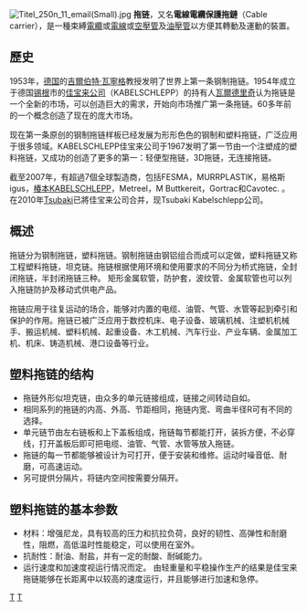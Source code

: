 {{Expert|time=2015-12-14T03:40:30+00:00}}
{{noteTA
|1=zh-cn:注塑;zh-hk:注塑;zh-tw:射出;
}} 
[[File:Titel_250n_11_email(Small).jpg|thumb]]
'''拖链'''，又名'''電線電纜保護拖鏈'''（Cable carrier），是一種束縛[[電纜|電纜]]或[[電線|電線]]或[[空壓管|空壓管]]及[[油壓管|油壓管]]以方便其轉動及運動的裝置。

== 歷史 ==
1953年，[[德国|德国]]的[[吉爾伯特·瓦寧格|吉爾伯特·瓦寧格]]教授发明了世界上第一条钢制拖链。1954年成立于德国[[锡根|锡根]]市的[[佳宝来公司|佳宝来公司]]（KABELSCHLEPP）的持有人[[瓦爾德里奇|瓦爾德里奇]]认为拖链是一个全新的市场，可以创造巨大的需求，开始向市场推广第一条拖链。60多年前的一个概念创造了现在的庞大市场。

现在第一条原创的钢制拖链样板已经发展为形形色色的钢制和塑料拖链，广泛应用于很多领域。KABELSCHLEPP佳宝来公司于1967发明了第一节由一个注塑成的塑料拖链，又成功的创造了更多的第一：轻便型拖链，3D拖链，无连接拖链。 

截至2007年，有超過7個全球製造商，包括FESMA，MURRPLASTIK，易格斯igus，[[椿本KABELSCHLEPP|椿本KABELSCHLEPP]]，Metreel，M Buttkereit，Gortrac和Cavotec.
。
在2010年[[Tsubaki|Tsubaki]]已將佳宝来公司合并，现Tsubaki Kabelschlepp公司。

== 概述 ==
拖链分为钢制拖链，塑料拖链。钢制拖链由钢铝组合而成可以定做，塑料拖链又称工程塑料拖链，坦克链。拖链根据使用环境和使用要求的不同分为桥式拖链，全封闭拖链，半封闭拖链三种。 矩形金属软管，防护套，波纹管、金属软管也可以列入拖链防护及移动式供电产品。

拖链应用于往复运动的场合，能够对内置的电缆、油管、气管、水管等起到牵引和保护的作用。拖链已被广泛应用于数控机床、电子设备、玻璃机械、注塑机机械手、搬运机械、塑料机械、起重设备、木工机械、汽车行业、产业车辆、金属加工机、机床、铸造机械、港口设备等行业。

== 塑料拖链的结构 ==
* 拖链外形似坦克链，由众多的单元链接组成，链接之间转动自如。 
* 相同系列的拖链的内高、外高、节距相同，拖链内宽、弯曲半径R可有不同的选择。 
* 单元链节由左右链板和上下盖板组成，拖链每节都能打开，装拆方便，不必穿线，打开盖板后即可把电缆、油管、气管、水管等放入拖链。 
* 拖链的每一节都能够被设计为可打开，便于安装和维修。运动时噪音低、耐磨，可高速运动。 
* 另可提供分隔片，将链内空间按需要分隔开。

== 塑料拖链的基本参数 ==
* 材料：增强尼龙，具有较高的压力和抗拉负荷，良好的韧性、高弹性和耐磨性，阻燃，高低温时性能稳定，可以使用在室外。 
* 抗耐性：耐油、耐盐，并有一定的耐酸、耐碱能力。 
* 运行速度和加速度视运行情况而定。 由轻重量和平稳操作生产的结果是佳宝来拖链能够在长距离中以较高的速度运行，并且能够进行加速和急停。

[[Category:機械零件|T]]
[[Category:供配電|T]]